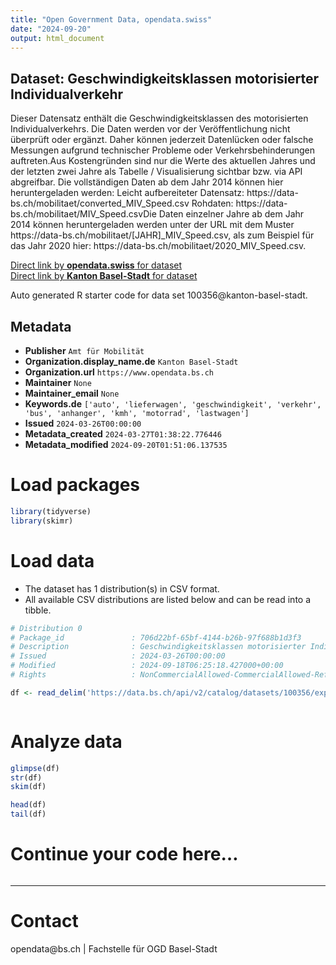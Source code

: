 ```yaml
---
title: "Open Government Data, opendata.swiss"
date: "2024-09-20"
output: html_document
---
```


## Dataset: Geschwindigkeitsklassen motorisierter Individualverkehr

Dieser Datensatz enthält die Geschwindigkeitsklassen des motorisierten Individualverkehrs. Die Daten werden vor der Veröffentlichung nicht überprüft oder ergänzt. Daher können jederzeit Datenlücken oder falsche Messungen aufgrund technischer Probleme oder Verkehrsbehinderungen auftreten.Aus Kostengründen sind nur die Werte des aktuellen Jahres und der letzten zwei Jahre als Tabelle / Visualisierung sichtbar bzw. via API abgreifbar. Die vollständigen Daten ab dem Jahr 2014 können hier heruntergeladen werden: Leicht aufbereiteter Datensatz: https://data-bs.ch/mobilitaet/converted_MIV_Speed.csv Rohdaten: https://data-bs.ch/mobilitaet/MIV_Speed.csvDie Daten einzelner Jahre ab dem Jahr 2014 können heruntergeladen werden unter der URL mit dem Muster https://data-bs.ch/mobilitaet/[JAHR]_MIV_Speed.csv, als zum Beispiel für das Jahr 2020 hier: https://data-bs.ch/mobilitaet/2020_MIV_Speed.csv.

[Direct link by **opendata.swiss** for dataset](https://opendata.swiss/de/dataset/geschwindigkeitsklassen-motorisierter-individualverkehr)<br>
[Direct link by **Kanton Basel-Stadt** for dataset](https://data.bs.ch/explore/dataset/100356/)

Auto generated R starter code for data set 100356@kanton-basel-stadt.

## Metadata

- **Publisher** `Amt für Mobilität`
- **Organization.display_name.de** `Kanton Basel-Stadt`
- **Organization.url** `https://www.opendata.bs.ch`
- **Maintainer** `None`
- **Maintainer_email** `None`
- **Keywords.de** `['auto', 'lieferwagen', 'geschwindigkeit', 'verkehr', 'bus', 'anhanger', 'kmh', 'motorrad', 'lastwagen']`
- **Issued** `2024-03-26T00:00:00`
- **Metadata_created** `2024-03-27T01:38:22.776446`
- **Metadata_modified** `2024-09-20T01:51:06.137535`


# Load packages

```r

library(tidyverse)
library(skimr)

```

# Load data

-   The dataset has 1 distribution(s) in CSV format.
-   All available CSV distributions are listed below and can be read into a tibble.

```r

# Distribution 0
# Package_id               : 706d22bf-65bf-4144-b26b-97f688b1d3f3
# Description              : Geschwindigkeitsklassen motorisierter Individualverkehr (csv)
# Issued                   : 2024-03-26T00:00:00
# Modified                 : 2024-09-18T06:25:18.427000+00:00
# Rights                   : NonCommercialAllowed-CommercialAllowed-ReferenceRequired

df <- read_delim('https://data.bs.ch/api/v2/catalog/datasets/100356/exports/csv?use_labels=true')



```

# Analyze data

```r

glimpse(df)
str(df)
skim(df)

head(df)
tail(df)

```

# Continue your code here...

```r

```

------------------------------------------------------------------------

# Contact

opendata@bs.ch | Fachstelle für OGD Basel-Stadt
